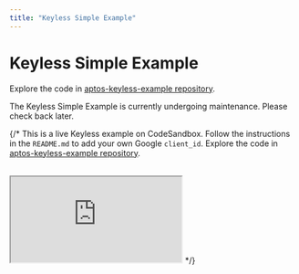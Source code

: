 ```yaml
---
title: "Keyless Simple Example"
---
```


# Keyless Simple Example

Explore the code in [aptos-keyless-example repository](https://github.com/aptos-labs/aptos-keyless-example/).

The Keyless Simple Example is currently undergoing maintenance. Please check back later.

{/* This is a live Keyless example on CodeSandbox. Follow the instructions in the `README.md` to add your own Google `client_id`. Explore the code in [aptos-keyless-example repository](https://github.com/aptos-labs/aptos-keyless-example/).

<br/>

<iframe
  src="https://codesandbox.io/p/devbox/aptos-keyless-example-pwsfs8?embed=1&file=%2FREADME.md"
  style={{
    width: "100%",
    height: "800px",
    border: "0",
    borderRadius: "4px",
    overflow: "hidden",
  }}
  title="aptos-keyless-example"
  allow="accelerometer; ambient-light-sensor; camera; encrypted-media; geolocation; gyroscope; hid; microphone; midi; payment; usb; vr; xr-spatial-tracking"
  sandbox="allow-forms allow-modals allow-popups allow-presentation allow-same-origin allow-scripts"
></iframe> */}
